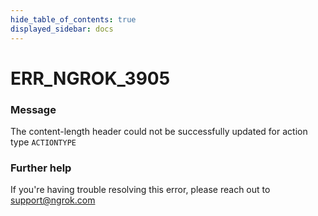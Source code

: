 ```yaml
---
hide_table_of_contents: true
displayed_sidebar: docs
---
```



# ERR_NGROK_3905

### Message

The content-length header could not be successfully updated for action type `ACTIONTYPE`

<ErrorDetails error="err_ngrok_3905" />

### Further help

If you're having trouble resolving this error, please reach out to [support@ngrok.com](mailto:support@ngrok.com?subject=Help%20with%20ERR_NGROK_3905)
